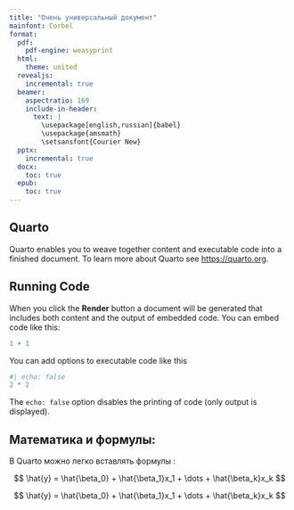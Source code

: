 ```yaml
---
title: "Очень универсальный документ"
mainfont: Corbel
format:
  pdf:
    pdf-engine: weasyprint
  html: 
    theme: united
  revealjs:
    incremental: true
  beamer:
    aspectratio: 169
    include-in-header:
      text: |
        \usepackage[english,russian]{babel}
        \usepackage{amsmath}
        \setsansfont{Courier New}
  pptx:
    incremental: true
  docx:
    toc: true
  epub: 
    toc: true
---
```


## Quarto

Quarto enables you to weave together content and executable code into a finished document. To learn more about Quarto see <https://quarto.org>.

## Running Code

When you click the **Render** button a document will be generated that includes both content and the output of embedded code. You can embed code like this:

```r
1 + 1
```

You can add options to executable code like this 

```r
#| echo: false
2 * 2
```

The `echo: false` option disables the printing of code (only output is displayed).


## Математика и формулы:

В Quarto можно легко вставлять формулы \LaTeX:

\begin{equation}
  \hat{y} = \hat{\beta_0} + \hat{\beta_1}x_1 + \dots + \hat{\beta_k}x_k
\end{equation}

::: {.content-hidden unless-format="pptx"}
$$
  \hat{y} = \hat{\beta_0} + \hat{\beta_1}x_1 + \dots + \hat{\beta_k}x_k
$$
:::


::: {.content-hidden unless-format="docx"}
$$
  \hat{y} = \hat{\beta_0} + \hat{\beta_1}x_1 + \dots + \hat{\beta_k}x_k
$$
:::
